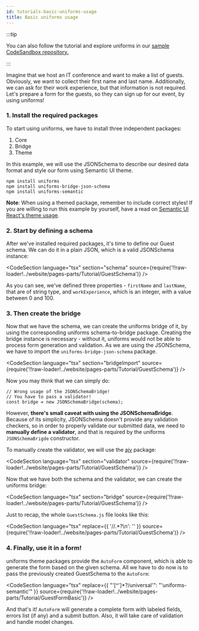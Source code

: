 ```yaml
---
id: tutorials-basic-uniforms-usage
title: Basic uniforms usage
---
```



:::tip

You can also follow the tutorial and explore uniforms in our [sample CodeSandbox repository.](https://codesandbox.io/s/github/vazco/uniforms/tree/master/reproductions)

:::

Imagine that we host an IT conference and want to make a list of guests.
Obviously, we want to collect their first name and last name.
Additionally, we can ask for their work experience, but that information is not required.
Let's prepare a form for the guests, so they can sign up for our event, by using uniforms!

### 1. Install the required packages

To start using uniforms, we have to install three independent packages:

1. Core
2. Bridge
3. Theme

In this example, we will use the JSONSchema to describe our desired data format and style our form using Semantic UI theme.

```shell
npm install uniforms
npm install uniforms-bridge-json-schema
npm install uniforms-semantic
```

**Note**: When using a themed package, remember to include correct styles! If you are willing to run this example by yourself,
have a read on [Semantic UI React's theme usage](https://react.semantic-ui.com/usage/#theme).

### 2. Start by defining a schema

After we've installed required packages, it's time to define our Guest schema. We can do it in a plain JSON, which is a valid JSONSchema instance:

<CodeSection
  language="tsx"
  section="schema"
  source={require('!!raw-loader!../website/pages-parts/Tutorial/GuestSchema')}
/>

As you can see, we've defined three properties - `firstName` and `lastName`, that are of string type, and `workExperience`,
which is an integer, with a value between 0 and 100.

### 3. Then create the bridge

Now that we have the schema, we can create the uniforms bridge of it, by using the corresponding uniforms schema-to-bridge package.
Creating the bridge instance is necessary - without it, uniforms would not be able to process form generation and validation.
As we are using the JSONSchema, we have to import the `uniforms-bridge-json-schema` package.

<CodeSection
  language="tsx"
  section="bridgeImport"
  source={require('!!raw-loader!../website/pages-parts/Tutorial/GuestSchema')}
/>

Now you may think that we can simply do:

```tsx
// Wrong usage of the JSONSchemaBridge!
// You have to pass a validator!
const bridge = new JSONSchemaBridge(schema);
```

However, **there's small caveat with using the JSONSchemaBridge**.
Because of its simplicity, JSONSchema doesn't provide any validation checkers, so in order to properly validate our submitted data,
we need to **manually define a validator**, and that is required by the uniforms `JSONSchemaBrigde` constructor.

To manually create the validator, we will use the [ajv](https://github.com/epoberezkin/ajv) package:

<CodeSection
  language="tsx"
  section="validator"
  source={require('!!raw-loader!../website/pages-parts/Tutorial/GuestSchema')}
/>

Now that we have both the schema and the validator, we can create the uniforms bridge:

<CodeSection
  language="tsx"
  section="bridge"
  source={require('!!raw-loader!../website/pages-parts/Tutorial/GuestSchema')}
/>

Just to recap, the whole `GuestSchema.js` file looks like this:

<CodeSection
  language="tsx"
  replace={{ '//.*?\n': '' }}
  source={require('!!raw-loader!../website/pages-parts/Tutorial/GuestSchema')}
/>

### 4. Finally, use it in a form!

uniforms theme packages provide the `AutoForm` component, which is able to generate the form based on the given schema.
All we have to do now is to pass the previously created GuestSchema to the `AutoForm`:

<CodeSection
  language="tsx"
  replace={{ "'[^']*?/universal'": "'uniforms-semantic'" }}
  source={require('!!raw-loader!../website/pages-parts/Tutorial/GuestFormBasic')}
/>

And that's it! `AutoForm` will generate a complete form with labeled fields, errors list (if any) and a submit button.
Also, it will take care of validation and handle model changes.

<TutorialForm>
  <GuestFormBasic />
</TutorialForm>
